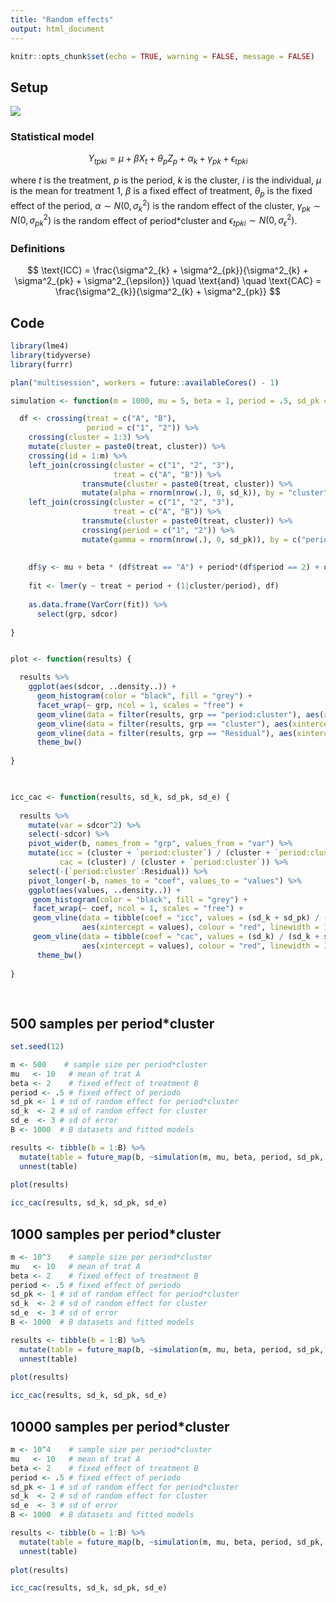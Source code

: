 ```yaml
---
title: "Random effects"
output: html_document
---
```


```r
knitr::opts_chunk$set(echo = TRUE, warning = FALSE, message = FALSE)
```

## Setup

![](figure1.jpg)

### Statistical model

$$
Y_{tpki} = \mu + \beta X_t + \theta_{p} Z_{p} + \alpha_k + \gamma_{pk} + \epsilon_{tpki}
$$

where $t$ is the treatment, $p$ is the period, $k$ is the cluster, $i$ is the individual, $\mu$ is the mean for treatment 1, $\beta$ is a fixed effect of treatment, $\theta_{p}$ is the fixed effect of the period, $\alpha \sim N(0, \sigma^2_k)$ is the random effect of the cluster, $\gamma_{pk} \sim N(0, \sigma^2_{pk})$ is the random effect of period*cluster and $\epsilon_{tpki} \sim N(0, \sigma^2_{\epsilon})$. 


### Definitions

$$
\text{ICC} = \frac{\sigma^2_{k} + \sigma^2_{pk}}{\sigma^2_{k} + \sigma^2_{pk} + \sigma^2_{\epsilon}} \quad \text{and} \quad \text{CAC} = \frac{\sigma^2_{k}}{\sigma^2_{k} + \sigma^2_{pk}} 
$$

## Code

```r
library(lme4)
library(tidyverse)
library(furrr)

plan("multisession", workers = future::availableCores() - 1)

simulation <- function(m = 1000, mu = 5, beta = 1, period = .5, sd_pk = 1, sd_k = 2, sd_e = 3) { 

  df <- crossing(treat = c("A", "B"), 
                 period = c("1", "2")) %>% 
    crossing(cluster = 1:3) %>% 
    mutate(cluster = paste0(treat, cluster)) %>% 
    crossing(id = 1:m) %>% 
    left_join(crossing(cluster = c("1", "2", "3"),
                       treat = c("A", "B")) %>% 
                transmute(cluster = paste0(treat, cluster)) %>% 
                mutate(alpha = rnorm(nrow(.), 0, sd_k)), by = "cluster") %>% 
    left_join(crossing(cluster = c("1", "2", "3"),
                       treat = c("A", "B")) %>% 
                transmute(cluster = paste0(treat, cluster)) %>% 
                crossing(period = c("1", "2")) %>%  
                mutate(gamma = rnorm(nrow(.), 0, sd_pk)), by = c("period", "cluster"))
    
    
    df$y <- mu + beta * (df$treat == "A") + period*(df$period == 2) + df$alpha + df$gamma + rnorm(nrow(df), 0, sd_e)
    
    fit <- lmer(y ~ treat + period + (1|cluster/period), df)
  
    as.data.frame(VarCorr(fit)) %>% 
      select(grp, sdcor)
  
}


plot <- function(results) {

  results %>% 
    ggplot(aes(sdcor, ..density..)) + 
      geom_histogram(color = "black", fill = "grey") +
      facet_wrap(~ grp, ncol = 1, scales = "free") +
      geom_vline(data = filter(results, grp == "period:cluster"), aes(xintercept = sd_pk), colour = "red", linewidth = 1.2) + 
      geom_vline(data = filter(results, grp == "cluster"), aes(xintercept = sd_k), colour = "red", linewidth = 1.2) + 
      geom_vline(data = filter(results, grp == "Residual"), aes(xintercept = sd_e), colour = "red", linewidth = 1.2) + 
      theme_bw()
  
}
  


icc_cac <- function(results, sd_k, sd_pk, sd_e) {
  
  results %>% 
    mutate(var = sdcor^2) %>% 
    select(-sdcor) %>% 
    pivot_wider(b, names_from = "grp", values_from = "var") %>% 
    mutate(icc = (cluster + `period:cluster`) / (cluster + `period:cluster` + Residual), 
           cac = (cluster) / (cluster + `period:cluster`)) %>% 
    select(-(`period:cluster`:Residual)) %>% 
    pivot_longer(-b, names_to = "coef", values_to = "values") %>% 
    ggplot(aes(values, ..density..)) + 
     geom_histogram(color = "black", fill = "grey") +
     facet_wrap(~ coef, ncol = 1, scales = "free") +
     geom_vline(data = tibble(coef = "icc", values = (sd_k + sd_pk) / (sd_k + sd_pk + sd_e)), 
                aes(xintercept = values), colour = "red", linewidth = 1.2) + 
     geom_vline(data = tibble(coef = "cac", values = (sd_k) / (sd_k + sd_pk)), 
                aes(xintercept = values), colour = "red", linewidth = 1.2) + 
      theme_bw()
  
}
  
  
```




## 500 samples per period\*cluster

```r
set.seed(12)

m <- 500    # sample size per period*cluster
mu   <- 10   # mean of trat A
beta <- 2    # fixed effect of treatment B
period <- .5 # fixed effect of periodo
sd_pk <- 1 # sd of random effect for period*cluster
sd_k  <- 2 # sd of random effect for cluster
sd_e  <- 3 # sd of error
B <- 1000  # B datasets and fitted models

results <- tibble(b = 1:B) %>% 
  mutate(table = future_map(b, ~simulation(m, mu, beta, period, sd_pk, sd_k, sd_e))) %>% 
  unnest(table) 
  
plot(results)

icc_cac(results, sd_k, sd_pk, sd_e)

```

## 1000 samples per period\*cluster

```r
m <- 10^3    # sample size per period*cluster
mu   <- 10   # mean of trat A
beta <- 2    # fixed effect of treatment B
period <- .5 # fixed effect of periodo
sd_pk <- 1 # sd of random effect for period*cluster
sd_k  <- 2 # sd of random effect for cluster
sd_e  <- 3 # sd of error
B <- 1000  # B datasets and fitted models

results <- tibble(b = 1:B) %>% 
  mutate(table = future_map(b, ~simulation(m, mu, beta, period, sd_pk, sd_k, sd_e))) %>% 
  unnest(table) 
  
plot(results)

icc_cac(results, sd_k, sd_pk, sd_e)
```

## 10000 samples per period\*cluster

```r
m <- 10^4    # sample size per period*cluster
mu   <- 10   # mean of trat A
beta <- 2    # fixed effect of treatment B
period <- .5 # fixed effect of periodo
sd_pk <- 1 # sd of random effect for period*cluster
sd_k  <- 2 # sd of random effect for cluster
sd_e  <- 3 # sd of error
B <- 1000  # B datasets and fitted models

results <- tibble(b = 1:B) %>% 
  mutate(table = future_map(b, ~simulation(m, mu, beta, period, sd_pk, sd_k, sd_e))) %>% 
  unnest(table) 
  
plot(results)

icc_cac(results, sd_k, sd_pk, sd_e)

```
